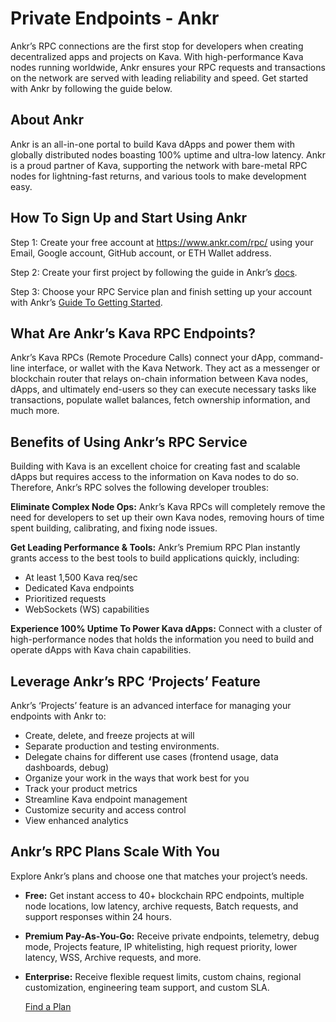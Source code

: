 # Private Endpoints - Ankr

Ankr’s RPC connections are the first stop for developers when creating decentralized apps and projects on Kava. With high-performance Kava nodes running worldwide, Ankr ensures your RPC requests and transactions on the network are served with leading reliability and speed. Get started with Ankr by following the guide below.

## About Ankr

Ankr is an all-in-one portal to build Kava dApps and power them with globally distributed nodes boasting 100% uptime and ultra-low latency. Ankr is a proud partner of Kava, supporting the network with bare-metal RPC nodes for lightning-fast returns, and various tools to make development easy.

## How To Sign Up and Start Using Ankr

Step 1: Create your free account at https://www.ankr.com/rpc/ using your Email, Google account, GitHub account, or ETH Wallet address.

Step 2: Create your first project by following the guide in Ankr’s [docs](https://www.ankr.com/docs/rpc-service/getting-started/projects/).

Step 3: Choose your RPC Service plan and finish setting up your account with Ankr’s [Guide To Getting Started](https://www.ankr.com/docs/rpc-service/getting-started/intro/).

## What Are Ankr’s Kava RPC Endpoints?

Ankr’s Kava RPCs (Remote Procedure Calls) connect your dApp, command-line interface, or wallet with the Kava Network. They act as a messenger or blockchain router that relays on-chain information between Kava nodes, dApps, and ultimately end-users so they can execute necessary tasks like transactions, populate wallet balances, fetch ownership information, and much more.

## Benefits of Using Ankr’s RPC Service

Building with Kava is an excellent choice for creating fast and scalable dApps but requires access to the information on Kava nodes to do so. Therefore, Ankr’s RPC solves the following developer troubles:

**Eliminate Complex Node Ops:** Ankr’s Kava RPCs will completely remove the need for developers to set up their own Kava nodes, removing hours of time spent building, calibrating, and fixing node issues.

**Get Leading Performance & Tools:** Ankr’s Premium RPC Plan instantly grants access to the best tools to build applications quickly, including:

- At least 1,500 Kava req/sec
- Dedicated Kava endpoints
- Prioritized requests
- WebSockets (WS) capabilities

**Experience 100% Uptime To Power Kava dApps:** Connect with a cluster of high-performance nodes that holds the information you need to build and operate dApps with Kava chain capabilities.

## Leverage Ankr’s RPC ‘Projects’ Feature

Ankr’s ‘Projects’ feature is an advanced interface for managing your endpoints with Ankr to:

- Create, delete, and freeze projects at will
- Separate production and testing environments.
- Delegate chains for different use cases (frontend usage, data dashboards, debug)
- Organize your work in the ways that work best for you
- Track your product metrics
- Streamline Kava endpoint management
- Customize security and access control
- View enhanced analytics

## Ankr’s RPC Plans Scale With You

Explore Ankr’s plans and choose one that matches your project’s needs.

- **Free:** Get instant access to 40+ blockchain RPC endpoints, multiple node locations, low latency, archive requests, Batch requests, and support responses within 24 hours.

- **Premium Pay-As-You-Go:** Receive private endpoints, telemetry, debug mode, Projects feature, IP whitelisting, high request priority, lower latency, WSS, Archive requests, and more.

- **Enterprise:** Receive flexible request limits, custom chains, regional customization, engineering team support, and custom SLA.

  [Find a Plan](https://www.ankr.com/rpc/pricing)
